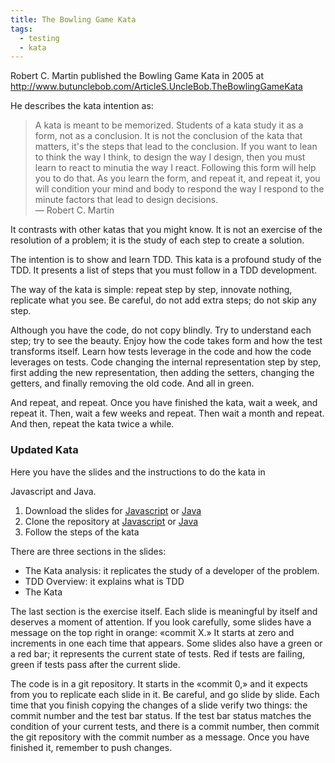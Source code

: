 ```yaml
---
title: The Bowling Game Kata
tags:
  - testing
  - kata
---
```


Robert C. Martin published the Bowling Game Kata in 2005 at
http://www.butunclebob.com/ArticleS.UncleBob.TheBowlingGameKata

He describes the kata intention as:

> A kata is meant to be memorized. Students of a kata study it as a form, not as
> a conclusion. It is not the conclusion of the kata that matters, it's the
> steps that lead to the conclusion. If you want to lean to think the way I
> think, to design the way I design, then you must learn to react to minutia the
> way I react. Following this form will help you to do that. As you learn the
> form, and repeat it, and repeat it, you will condition your mind and body to
> respond the way I respond to the minute factors that lead to design
> decisions.  
> — Robert C. Martin

It contrasts with other katas that you might know. It is not an exercise of the
resolution of a problem; it is the study of each step to create a solution.

The intention is to show and learn TDD. This kata is a profound study of the
TDD. It presents a list of steps that you must follow in a TDD development.

The way of the kata is simple: repeat step by step, innovate nothing, replicate
what you see. Be careful, do not add extra steps; do not skip any step.

Although you have the code, do not copy blindly. Try to understand each step;
try to see the beauty. Enjoy how the code takes form and how the test transforms
itself. Learn how tests leverage in the code and how the code leverages on
tests. Code changing the internal representation step by step, first adding the
new representation, then adding the setters, changing the getters, and finally
removing the old code. And all in green.

And repeat, and repeat. Once you have finished the kata, wait a week, and repeat
it. Then, wait a few weeks and repeat. Then wait a month and repeat. And then,
repeat the kata twice a while.

<h3 id="updated">Updated Kata</h3>

Here you have the slides and the instructions to do the kata in

<span id="javascript">Javascript</span> and <span id="java">Java</span>.

1. Download the slides for [Javascript](/docs/BowlingGameKata-JS.pdf) or
   [Java](/docs/BowlingGameKata-Java.pdf)
2. Clone the repository at [Javascript](https://classroom.github.com/a/jLHCISqT)
   or [Java](https://classroom.github.com/a/BC1YAdho)
3. Follow the steps of the kata

There are three sections in the slides:

- The Kata analysis: it replicates the study of a developer of the problem.
- TDD Overview: it explains what is TDD
- The Kata

The last section is the exercise itself. Each slide is meaningful by itself and
deserves a moment of attention. If you look carefully, some slides have a
message on the top right in orange: «commit X.» It starts at zero and increments
in one each time that appears. Some slides also have a green or a red bar; it
represents the current state of tests. Red if tests are failing, green if tests
pass after the current slide.

The code is in a git repository. It starts in the «commit 0,» and it expects
from you to replicate each slide in it. Be careful, and go slide by slide. Each
time that you finish copying the changes of a slide verify two things: the
commit number and the test bar status. If the test bar status matches the
condition of your current tests, and there is a commit number, then commit the
git repository with the commit number as a message. Once you have finished it,
remember to push changes.
